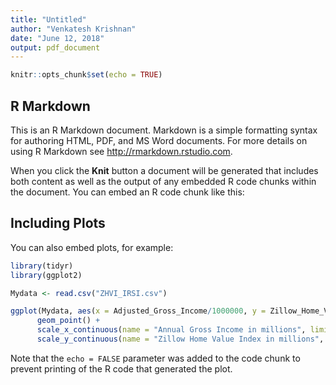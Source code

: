 ```yaml
---
title: "Untitled"
author: "Venkatesh Krishnan"
date: "June 12, 2018"
output: pdf_document
---
```


```r
knitr::opts_chunk$set(echo = TRUE)
```

## R Markdown

This is an R Markdown document. Markdown is a simple formatting syntax for authoring HTML, PDF, and MS Word documents. For more details on using R Markdown see <http://rmarkdown.rstudio.com>.

When you click the **Knit** button a document will be generated that includes both content as well as the output of any embedded R code chunks within the document. You can embed an R code chunk like this:


## Including Plots

You can also embed plots, for example:

```r
library(tidyr)
library(ggplot2)

Mydata <- read.csv("ZHVI_IRSI.csv")

ggplot(Mydata, aes(x = Adjusted_Gross_Income/1000000, y = Zillow_Home_Value_Index/1000000)) +
      geom_point() +
      scale_x_continuous(name = "Annual Gross Income in millions", limits = c(0, 12)) + 
      scale_y_continuous(name = "Zillow Home Value Index in millions", limits = c(0, 7))
```

Note that the `echo = FALSE` parameter was added to the code chunk to prevent printing of the R code that generated the plot.
